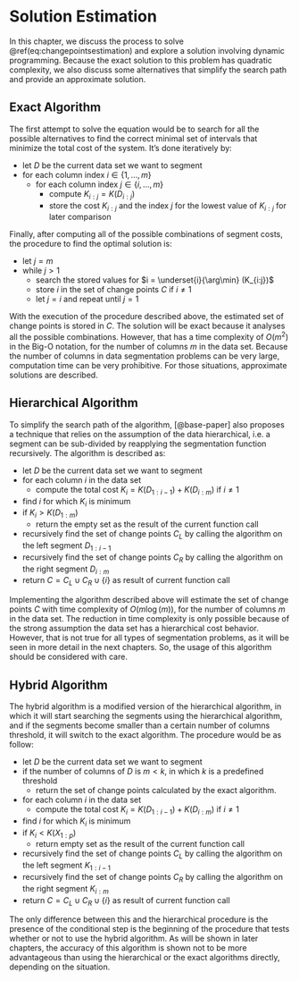 # Solution Estimation

In this chapter, we discuss the process to solve \@ref(eq:changepointsestimation)
and explore a solution involving dynamic programming. Because the exact
solution to this problem has quadratic complexity, we also discuss some
alternatives that simplify the search path and provide an approximate solution.

## Exact Algorithm

The first attempt to solve the equation would be to search for all the possible alternatives
to find the correct minimal set of intervals that minimize the total cost of the system.
It's done iteratively by:

- let $D$ be the current data set we want to segment
- for each column index $i \in \{1, \dots, m\}$
  - for each column index $j \in \{i, \dots, m\}$
    - compute $K_{i:j}=K(D_{i:j})$
    - store the cost $K_{i:j}$ and the index $j$ for the lowest value of $K_{i:j}$ for later comparison

Finally, after computing all of the possible combinations of segment costs,
the procedure to find the optimal solution is:

- let $j = m$
- while $j > 1$
  - search the stored values for $i = \underset{i}{\arg\min} (K_{i:j})$
  - store $i$ in the set of change points $C$ if $i \ne 1$
  - let $j = i$ and repeat until $j = 1$

With the execution of the procedure described above, the estimated set of
change points is stored in $C$. The solution will be exact because it
analyses all the possible combinations. However, that has a time complexity of
$O(m^2)$ in the Big-O notation, for the number of columns $m$ in the data set.
Because the number of columns in data segmentation problems can be very
large, computation time can be very prohibitive. For those situations,
approximate solutions are described.

## Hierarchical Algorithm

To simplify the search path of the algorithm, [@base-paper] also
proposes a technique that relies on the assumption of the data hierarchical, i.e.
a segment can be sub-divided by reapplying the segmentation function recursively.
The algorithm is described as:

- let $D$ be the current data set we want to segment
- for each column $i$ in the data set
  - compute the total cost $K_i = K(D_{1:i-1})+K(D_{i:m})$ if $i \ne 1$
- find $i$ for which $K_i$ is minimum
- if $K_i \gt K(D_{1:m})$
  - return the empty set as the result of the current function call
- recursively find the set of change points $C_L$ by calling the algorithm on the left segment $D_{1:i-1}$
- recursively find the set of change points $C_R$ by calling the algorithm on the right segment $D_{i:m}$
- return $C=C_L \cup C_R \cup \{i\}$ as result of current function call

Implementing the algorithm described above will estimate the set of change
points $C$ with time complexity of $O(m\log(m))$, for the number of columns $m$
in the data set. The reduction in time complexity is only possible because of
the strong assumption the data set has a hierarchical cost behavior.
However, that is not true for all types of segmentation problems, as it will be seen in more
detail in the next chapters. So, the usage of this algorithm should be
considered with care.

## Hybrid Algorithm

The hybrid algorithm is a modified version of the hierarchical algorithm, in
which it will start searching the segments using the hierarchical algorithm,
and if the segments become smaller than a certain number of columns threshold,
it will switch to the exact algorithm. The procedure would be as follow:

- let $D$ be the current data set we want to segment
- if the number of columns of $D$ is $m \lt k$, in which $k$ is a predefined threshold
  - return the set of change points calculated by the exact algorithm.
- for each column $i$ in the data set
  - compute the total cost $K_i = K(D_{1:i-1})+K(D_{i:m})$ if $i \ne 1$
- find $i$ for which $K_i$ is minimum
- if $K_i \lt K(X_{1:p})$
  - return empty set as the result of the current function call
- recursively find the set of change points $C_L$ by calling the algorithm on the left segment $K_{1:i-1}$
- recursively find the set of change points $C_R$ by calling the algorithm on the right segment $K_{i:m}$
- return $C=C_L \cup C_R \cup \{i\}$ as result of current function call

The only difference between this and the hierarchical procedure is the presence
of the conditional step is the beginning of the procedure that tests whether or
not to use the hybrid algorithm. As will be shown in later chapters, the
accuracy of this algorithm is shown not to be more advantageous than using the
hierarchical or the exact algorithms directly, depending on the situation.
